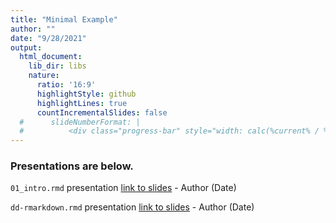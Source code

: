 ```yaml
---
title: "Minimal Example"
author: ""
date: "9/28/2021"
output: 
  html_document:
    lib_dir: libs
    nature:
      ratio: '16:9'
      highlightStyle: github
      highlightLines: true
      countIncrementalSlides: false
  #      slideNumberFormat: |
  #          <div class="progress-bar" style="width: calc(%current% / %total% * 100%);">
---
```


### Presentations are below.  

`01_intro.rmd` presentation [link to slides](01_intro.html) - Author (Date)  

`dd-rmarkdown.rmd` presentation [link to slides](02_stats_concepts.html) - Author (Date) 

